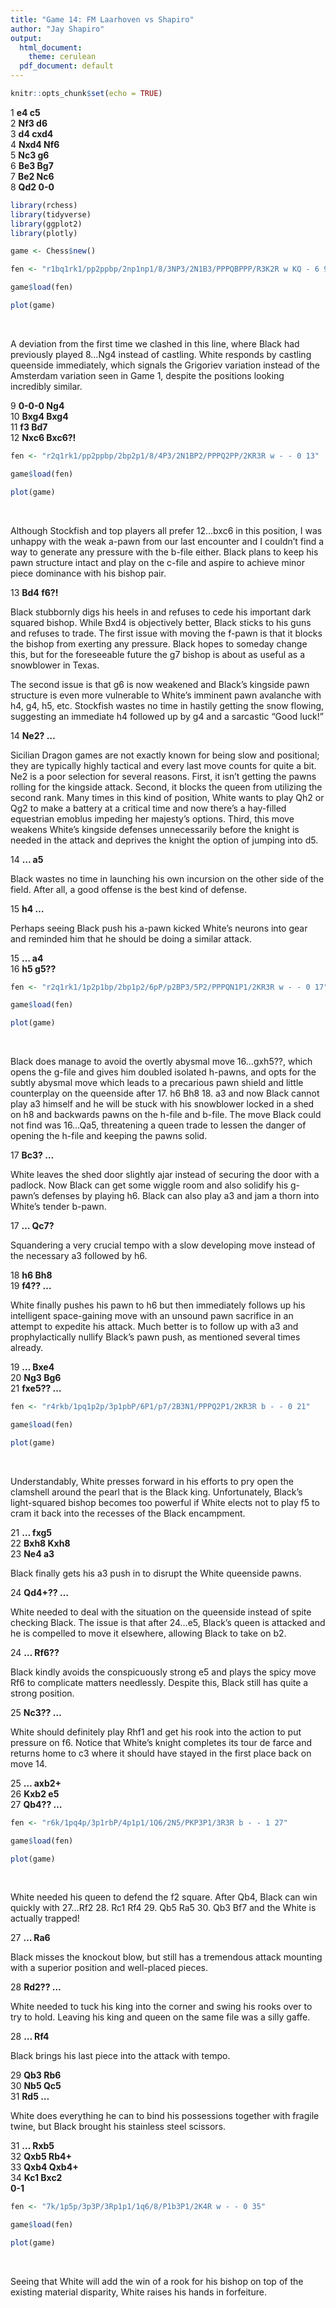 ---
title: "Game 14: FM Laarhoven vs Shapiro"
author: "Jay Shapiro"
output: 
  html_document:
    theme: cerulean
  pdf_document: default
---

```{r setup, include=FALSE}
knitr::opts_chunk$set(echo = TRUE)
```

1 **e4 c5**<br>
2 **Nf3 d6**<br>
3 **d4 cxd4**<br>
4 **Nxd4 Nf6**<br>
5 **Nc3 g6**<br>
6 **Be3 Bg7**<br>
7 **Be2 Nc6**<br>
8 **Qd2 0-0**<br>

```{r echo = FALSE, warning = FALSE, message = FALSE, include = FALSE}
library(rchess)
library(tidyverse)
library(ggplot2)
library(plotly)

game <- Chess$new()

fen <- "r1bq1rk1/pp2ppbp/2np1np1/8/3NP3/2N1B3/PPPQBPPP/R3K2R w KQ - 6 9"

game$load(fen)
```
```{r echo = FALSE, warning = FALSE, message = FALSE}

plot(game)

```

<br>

A deviation from the first time we clashed in this line, where Black had previously played 8...Ng4 instead of castling. White responds by castling queenside immediately, which signals the Grigoriev variation instead of the Amsterdam variation seen in Game 1, despite the positions looking incredibly similar.<br>

9 **0-0-0 Ng4**<br>
10 **Bxg4 Bxg4**<br>
11 **f3 Bd7**<br>
12 **Nxc6 Bxc6?!**<br>

```{r echo = FALSE, warning = FALSE, message = FALSE, include = FALSE}
fen <- "r2q1rk1/pp2ppbp/2bp2p1/8/4P3/2N1BP2/PPPQ2PP/2KR3R w - - 0 13"

game$load(fen)

```

```{r echo = FALSE, warning = FALSE, message = FALSE}

plot(game)

```

<br>

Although Stockfish and top players all prefer 12...bxc6 in this position, I was unhappy with the weak a-pawn from our last encounter and I couldn't find a way to generate any pressure with the b-file either. Black plans to keep his pawn structure intact and play on the c-file and aspire to achieve minor piece dominance with his bishop pair.<br>

13 **Bd4 f6?!**<br>

Black stubbornly digs his heels in and refuses to cede his important dark squared bishop. While Bxd4 is objectively better, Black sticks to his guns and refuses to trade. The first issue with moving the f-pawn is that it blocks the bishop from exerting any pressure. Black hopes to someday change this, but for the foreseeable future the g7 bishop is about as useful as a snowblower in Texas.<br> 

The second issue is that g6 is now weakened and Black's kingside pawn structure is even more vulnerable to White's imminent pawn avalanche with h4, g4, h5, etc. Stockfish wastes no time in hastily getting the snow flowing, suggesting an immediate h4 followed up by g4 and a sarcastic "Good luck!"<br>

14 **Ne2? ...**<br>

Sicilian Dragon games are not exactly known for being slow and positional; they are typically highly tactical and every last move counts for quite a bit. Ne2 is a poor selection for several reasons. First, it isn't getting the pawns rolling for the kingside attack. Second, it blocks the queen from utilizing the second rank. Many times in this kind of position, White wants to play Qh2 or Qg2 to make a battery at a critical time and now there's a hay-filled equestrian emoblus impeding her majesty's options. Third, this move weakens White's kingside defenses unnecessarily before the knight is needed in the attack and deprives the knight the option of jumping into d5.<br>

14 **... a5**<br>

Black wastes no time in launching his own incursion on the other side of the field. After all, a good offense is the best kind of defense.<br>

15 **h4 ...**<br>

Perhaps seeing Black push his a-pawn kicked White's neurons into gear and reminded him that he should be doing a similar attack.<br>

15 **... a4**<br>
16 **h5 g5??**<br>

```{r echo = FALSE, warning = FALSE, message = FALSE, include = FALSE}
fen <- "r2q1rk1/1p2p1bp/2bp1p2/6pP/p2BP3/5P2/PPPQN1P1/2KR3R w - - 0 17"

game$load(fen)

```

```{r echo = FALSE, warning = FALSE, message = FALSE}

plot(game)

```

<br>

Black does manage to avoid the overtly abysmal move 16...gxh5??, which opens the g-file and gives him doubled isolated h-pawns, and opts for the subtly abysmal move which leads to a precarious pawn shield and little counterplay on the queenside after 17. h6 Bh8 18. a3 and now Black cannot play a3 himself and he will be stuck with his snowblower locked in a shed on h8 and backwards pawns on the h-file and b-file. The move Black could not find was 16...Qa5, threatening a queen trade to lessen the danger of opening the h-file and keeping the pawns solid.<br>

17 **Bc3? ...**<br>

White leaves the shed door slightly ajar instead of securing the door with a padlock. Now Black can get some wiggle room and also solidify his g-pawn's defenses by playing h6. Black can also play a3 and jam a thorn into White's tender b-pawn.<br>

17 **... Qc7?**<br>

Squandering a very crucial tempo with a slow developing move instead of the necessary a3 followed by h6.<br>

18 **h6 Bh8**<br>
19 **f4?? ...**<br>

White finally pushes his pawn to h6 but then immediately follows up his intelligent space-gaining move with an unsound pawn sacrifice in an attempt to expedite his attack. Much better is to follow up with a3 and prophylactically nullify Black's pawn push, as mentioned several times already.<br>

19 **... Bxe4**<br>
20 **Ng3 Bg6**<br>
21 **fxe5?? ...**<br>

```{r echo = FALSE, warning = FALSE, message = FALSE, include = FALSE}
fen <- "r4rkb/1pq1p2p/3p1pbP/6P1/p7/2B3N1/PPPQ2P1/2KR3R b - - 0 21"

game$load(fen)

```

```{r echo = FALSE, warning = FALSE, message = FALSE}

plot(game)

```

<br>

Understandably, White presses forward in his efforts to pry open the clamshell around the pearl that is the Black king. Unfortunately, Black's light-squared bishop becomes too powerful if White elects not to play f5 to cram it back into the recesses of the Black encampment.<br>

21 **... fxg5**<br>
22 **Bxh8 Kxh8**<br>
23 **Ne4 a3**<br>

Black finally gets his a3 push in to disrupt the White queenside pawns.<br>

24 **Qd4+?? ...**<br>

White needed to deal with the situation on the queenside instead of spite checking Black. The issue is that after 24...e5, Black's queen is attacked and he is compelled to move it elsewhere, allowing Black to take on b2.<br>

24 **... Rf6??**<br>

Black kindly avoids the conspicuously strong e5 and plays the spicy move Rf6 to complicate matters needlessly. Despite this, Black still has quite a strong position.<br>

25 **Nc3?? ...**<br>

White should definitely play Rhf1 and get his rook into the action to put pressure on f6. Notice that White's knight completes its tour de farce and returns home to c3 where it should have stayed in the first place back on move 14.<br>

25 **... axb2+**<br>
26 **Kxb2 e5**<br>
27 **Qb4?? ...**<br>

```{r echo = FALSE, warning = FALSE, message = FALSE, include = FALSE}
fen <- "r6k/1pq4p/3p1rbP/4p1p1/1Q6/2N5/PKP3P1/3R3R b - - 1 27"

game$load(fen)

```

```{r echo = FALSE, warning = FALSE, message = FALSE}

plot(game)

```

<br>

White needed his queen to defend the f2 square. After Qb4, Black can win quickly with 27...Rf2 28. Rc1 Rf4 29. Qb5 Ra5 30. Qb3 Bf7 and the White is actually trapped!<br>

27 **... Ra6**<br>

Black misses the knockout blow, but still has a tremendous attack mounting with a superior position and well-placed pieces.<br>

28 **Rd2?? ...**<br>

White needed to tuck his king into the corner and swing his rooks over to try to hold. Leaving his king and queen on the same file was a silly gaffe.<br>

28 **... Rf4**<br>

Black brings his last piece into the attack with tempo.<br>

29 **Qb3 Rb6**<br>
30 **Nb5 Qc5**<br>
31 **Rd5 ...**<br>

White does everything he can to bind his possessions together with fragile twine, but Black brought his stainless steel scissors.<br>

31 **... Rxb5**<br>
32 **Qxb5 Rb4+**<br>
33 **Qxb4 Qxb4+**<br>
34 **Kc1 Bxc2**<br>
**0-1**<br>
   
```{r echo = FALSE, warning = FALSE, message = FALSE, include = FALSE}
fen <- "7k/1p5p/3p3P/3Rp1p1/1q6/8/P1b3P1/2K4R w - - 0 35"

game$load(fen)

```

```{r echo = FALSE, warning = FALSE, message = FALSE}

plot(game)

```

<br>

Seeing that White will add the win of a rook for his bishop on top of the existing material disparity, White raises his hands in forfeiture.